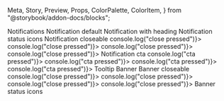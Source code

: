   Meta,
  Story,
  Preview,
  Props,
  ColorPalette,
  ColorItem,
} from "@storybook/addon-docs/blocks";


<Meta title="Notifications" />

<Preview>
  <Story 
    name="Notification"
    parameters={{
      design: {
        type: "figma",
        url:
          "https://www.figma.com/file/KVbqwH1I4lStgUwTK4Wr8z/App-Design-System?node-id=1632%3A0",
      },
    }}
    >
    <View>
      <Text type="h3">Notifications</Text>
      <Text type="h4">Notification default</Text>
      <View
      style={{ alignItems: "flex-start", display: "grid", gridTemplateColumns: "repeat(4, 1fr)", gridColumnGap: 10, gridRowGap: 10, maxWidth: 1400}}>
        <Notification type="positive" content="This is a success IN with only one line of text"></Notification>
        <Notification type="negative" content="This is a error IN with only one line of text"></Notification>
        <Notification type="informative" content="This is a warning IN with only one line of text"></Notification>
        <Notification type="default" content="This is a info IN with only one line of text"></Notification>
      </View>
      <Text type="h4">Notification with heading</Text>
      <View
      style={{ alignItems: "flex-start", display: "grid", gridTemplateColumns: "repeat(4, 1fr)", gridColumnGap: 10, gridRowGap: 10, maxWidth: 1400}}>
        <Notification type="positive" heading="The core of the success IN in one line." content="This is a success IN with only one line of text"></Notification>
        <Notification type="negative" heading="The core of the error IN in one line." content="This is a error IN with only one line of text"></Notification>
        <Notification type="informative" heading="The core of the informative IN in one line." content="This is a warning IN with only one line of text"></Notification>
        <Notification type="default" heading="The core of the info IN in one line." content="This is a info IN with only one line of text"></Notification>
      </View>
      <Text type="h4">Notification status icons</Text>
      <View
      style={{ alignItems: "flex-start", display: "grid", gridTemplateColumns: "repeat(4, 1fr)", gridColumnGap: 10, gridRowGap: 10, maxWidth: 1400}}>
        <Notification type="positive" heading="The core of the success IN in one line." content="This is a success IN with only one line of text" hasIcon={true} iconType="success"></Notification>
        <Notification type="negative" heading="The core of the error IN in one line." content="This is a error IN with only one line of text" hasIcon={true} iconType="error"></Notification>
        <Notification type="informative" heading="The core of the informative IN in one line." content="This is a warning IN with only one line of text" hasIcon={true} iconType="warning"></Notification>
        <Notification type="default" heading="The core of the info IN in one line." content="This is a info IN with only one line of text" hasIcon={true} iconType="info"></Notification>
      </View>
      <Text type="h4">Notification closeable</Text>
      <View
      style={{ alignItems: "flex-start", display: "grid", gridTemplateColumns: "repeat(4, 1fr)", gridColumnGap: 10, gridRowGap: 10, maxWidth: 1400}}>
        <Notification type="positive" heading="The core of the success IN in one line." content="This is a success IN with only one line of text" isCloseable={true} onPressClose={() => console.log("close pressed")}></Notification>
        <Notification type="negative" heading="The core of the error IN in one line." content="This is a error IN with only one line of text" isCloseable={true} onPressClose={() => console.log("close pressed")}></Notification>
        <Notification type="informative" heading="The core of the informative IN in one line." content="This is a warning IN with only one line of text" isCloseable={true} onPressClose={() => console.log("close pressed")}></Notification>
        <Notification type="default" heading="The core of the info IN in one line." content="This is a info IN with only one line of text" isCloseable={true} onPressClose={() => console.log("close pressed")}></Notification>
      </View>
      <Text type="h4">Notification cta</Text>
      <View
      style={{ alignItems: "flex-start", display: "grid", gridTemplateColumns: "repeat(4, 1fr)", gridColumnGap: 10, gridRowGap: 10, maxWidth: 1400}}>
        <Notification type="positive" heading="The core of the success IN in one line." content="This is a success IN with only one line of text" hasCta={true} onPressCta={() => console.log("cta pressed")}></Notification>
        <Notification type="negative" heading="The core of the error IN in one line." content="This is a error IN with only one line of text" hasCta={true} onPressCta={() => console.log("cta pressed")}></Notification>
        <Notification type="informative" heading="The core of the informative IN in one line." content="This is a warning IN with only one line of text" hasCta={true} onPressCta={() => console.log("cta pressed")}></Notification>
        <Notification type="default" heading="The core of the info IN in one line." content="This is a info IN with only one line of text" hasCta={true} onPressCta={() => console.log("cta pressed")}></Notification>
      </View>
      <Text type="h4">Tooltip</Text>
      <View
      style={{ alignItems: "flex-start", display: "grid", gridTemplateColumns: "repeat(4, 1fr)", gridColumnGap: 10, gridRowGap: 10, maxWidth: 1400}}>
        <Notification type="positive" isTooltip={true} tooltipPosition="below" heading="The core of the success IN in one line." content="This is a success IN with only one line of text"></Notification>
        <Notification type="negative" isTooltip={true} tooltipPosition="below" heading="The core of the error IN in one line." content="This is a error IN with only one line of text"></Notification>
        <Notification type="informative" isTooltip={true} tooltipPosition="below" heading="The core of the warning IN in one line." content="This is a warning IN with only one line of text"></Notification>
        <Notification type="default" isTooltip={true} tooltipPosition="below" heading="The core of the info IN in one line." content="This is a info IN with only one line of text"></Notification>
        <Notification type="positive" isTooltip={true} tooltipPosition="above" heading="The core of the success IN in one line." content="This is a success IN with only one line of text"></Notification>
        <Notification type="negative" isTooltip={true} tooltipPosition="above" heading="The core of the error IN in one line." content="This is a error IN with only one line of text"></Notification>
        <Notification type="informative" isTooltip={true} tooltipPosition="above" heading="The core of the warning IN in one line." content="This is a warning IN with only one line of text"></Notification>
        <Notification type="default" isTooltip={true} tooltipPosition="above" heading="The core of the info IN in one line." content="This is a info IN with only one line of text"></Notification>
      </View>
      <Text type="h4">Banner</Text>
      <View
      style={{ alignItems: "flex-start", display: "grid", gridTemplateColumns: "repeat(4, 1fr)", gridColumnGap: 10, gridRowGap: 10, maxWidth: 1400}}>
        <Notification type="positive" heading="The core of the success IN in one line." content="This is a success IN with only one line of text" isBanner={true}></Notification>
        <Notification type="negative" heading="The core of the error IN in one line." content="This is a error IN with only one line of text" isBanner={true}></Notification>
        <Notification type="informative" heading="The core of the informative IN in one line." content="This is a warning IN with only one line of text" isBanner={true}></Notification>
        <Notification type="default" heading="The core of the info IN in one line." content="This is a info IN with only one line of text" isBanner={true}></Notification>
      </View>
      <Text type="h4">Banner closeable</Text>
      <View
      style={{ alignItems: "flex-start", display: "grid", gridTemplateColumns: "repeat(4, 1fr)", gridColumnGap: 10, gridRowGap: 10, maxWidth: 1400}}>
        <Notification type="positive" heading="The core of the success IN in one line." content="This is a success IN with only one line of text" isBanner={true} isCloseable={true} onPressClose={() => console.log("close pressed")}></Notification>
        <Notification type="negative" heading="The core of the error IN in one line." content="This is a error IN with only one line of text" isBanner={true} isCloseable={true} onPressClose={() => console.log("close pressed")}></Notification>
        <Notification type="informative" heading="The core of the informative IN in one line." content="This is a warning IN with only one line of text" isBanner={true} isCloseable={true} onPressClose={() => console.log("close pressed")}></Notification>
        <Notification type="default" heading="The core of the info IN in one line." content="This is a info IN with only one line of text" isBanner={true} isCloseable={true} onPressClose={() => console.log("close pressed")}></Notification>
      </View>
      <Text type="h4">Banner status icons</Text>
      <View
      style={{ alignItems: "flex-start", display: "grid", gridTemplateColumns: "repeat(4, 1fr)", gridColumnGap: 10, gridRowGap: 10, maxWidth: 1400}}>
        <Notification type="positive" heading="The core of the success IN in one line." content="This is a success IN with only one line of text" isBanner={true} hasIcon={true} iconType="success"></Notification>
        <Notification type="negative" heading="The core of the error IN in one line." content="This is a error IN with only one line of text" isBanner={true} hasIcon={true} iconType="error"></Notification>
        <Notification type="informative" heading="The core of the informative IN in one line." content="This is a warning IN with only one line of text" isBanner={true} hasIcon={true} iconType="warning"></Notification>
        <Notification type="default" heading="The core of the info IN in one line." content="This is a info IN with only one line of text" isBanner={true} hasIcon={true} iconType="info"></Notification>
        </View>
    </View>
  </Story>
</Preview>

<Props of={Notification} />